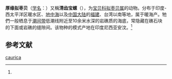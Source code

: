 {{Speciesbox
| name = 厚缘拟枣贝
| status = 
| status_system = 
| image = Cypraeidae - Erronea caurica-1.JPG
| genus = Erronea
| species = caurica
| authority = ([[卡尔·林奈|Linnaeus]], 1758)<ref name='id10676'>{{cite web| url =http://www.bioinfo.cn/db05/BjdwSpecies.php?action=view&id=10676| title =厚缘拟枣贝| work =《中国动物物种编目数据库》| publisher =中国科学院微生物研究所| author =中国科学院动物研究所| accessdate =2009-04-28| deadurl =yes| archiveurl =https://web.archive.org/web/20160305074156/http://www.bioinfo.cn/db05/BjdwSpecies.php?action=view&id=10676| archivedate =2016-03-05}}</ref>
}}

'''厚缘拟枣贝'''（[[学名|学名]]：{{lang|la|''Erronea caurica''}}）又稱'''清齿宝螺'''（{{lang|la|''Cypraea caurica''}}），为[[宝贝科|宝贝科]][[拟枣贝属|拟枣贝属]]的动物。分布于印度-西太平洋区暖水区、[[地中海|地中海]]以及[[中国大陆|中国大陆]]的[[福建|福建]]、台湾以南等地，属于暖海产。牠們一般栖息于[[潮间带|潮间带]]低潮线附近至10余米水深的岩礁质的海底，常隐藏在礁石块的下面或岩礁的缝隙间。该物种的模式产地在印度尼西亚安汶。<ref name='id10676'/>

== 参考文献 ==
{{reflist}}

{{Commons category|Erronea caurica}}
{{Taxonbar|from=Q5395667}}

[[Category:拟枣贝属|caurica]]


{{软体动物小作品}}